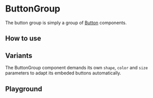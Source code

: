 
# ButtonGroup

The button group is simply a group of [Button](?path=/docs/components-button--basic) components.

## How to use

<Canvas withSource="open">
    <Story id="components-buttongroup--basic-group" />
</Canvas>

## Variants

The ButtonGroup component demands its own `shape`, `color` and `size` parameters to adapt its embeded buttons automatically.

<Story id="components-buttongroup--sandbox" />

<Story id="components-buttongroup--variants" />

## Playground

<Primary />
<ArgsTable story={PRIMARY_STORY} />
